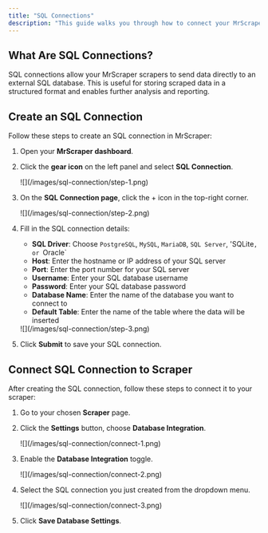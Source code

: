 ```yaml
---
title: "SQL Connections"
description: "This guide walks you through how to connect your MrScraper scrapers to external SQL databases."
---
```


## What Are SQL Connections?

SQL connections allow your MrScraper scrapers to send data directly to an external SQL database. This is useful for storing scraped data in a structured format and enables further analysis and reporting.

## Create an SQL Connection

Follow these steps to create an SQL connection in MrScraper:

1. Open your **MrScraper dashboard**.
2. Click the **gear icon** on the left panel and select **SQL Connection**.

    <Frame>
        ![](/images/sql-connection/step-1.png)
    </Frame>

3. On the **SQL Connection page**, click the + icon in the top-right corner.

    <Frame>
        ![](/images/sql-connection/step-2.png)
    </Frame>

4. Fill in the SQL connection details:

    - **SQL Driver**: Choose `PostgreSQL`, `MySQL`, `MariaDB`, `SQL Server`, 'SQLite`, or `Oracle`
    - **Host**: Enter the hostname or IP address of your SQL server
    - **Port**: Enter the port number for your SQL server
    - **Username**: Enter your SQL database username
    - **Password**: Enter your SQL database password
    - **Database Name**: Enter the name of the database you want to connect to
    - **Default Table**: Enter the name of the table where the data will be inserted

    <Frame>
        ![](/images/sql-connection/step-3.png)
    </Frame>

5. Click **Submit** to save your SQL connection.

## Connect SQL Connection to Scraper

After creating the SQL connection, follow these steps to connect it to your scraper:

1. Go to your chosen **Scraper** page.
2. Click the **Settings** button, choose **Database Integration**.

    <Frame>
        ![](/images/sql-connection/connect-1.png)
    </Frame>

3. Enable the **Database Integration** toggle.

    <Frame>
        ![](/images/sql-connection/connect-2.png)
    </Frame>

4. Select the SQL connection you just created from the dropdown menu.

    <Frame>
        ![](/images/sql-connection/connect-3.png)
    </Frame>

5. Click **Save Database Settings**.
